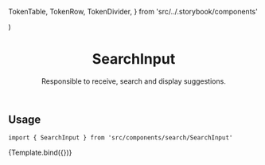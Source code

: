 
  TokenTable,
  TokenRow,
  TokenDivider,
} from 'src/../.storybook/components'


<Meta
  component={Suggestions}
  title="Features/Search/SearchInput"
/>

  <div
    style={{
      maxWidth: '600px',
      height: '400px',
      margin: '0 auto',
      padding: '0 16px',
      background: 'white',
    }}
  >
    <SessionProvider>
      <SearchInput {...props} />
    </SessionProvider>
  </div>
)

<header>

# SearchInput

Responsible to receive, search and display suggestions.

</header>

## Usage

`import { SearchInput } from 'src/components/search/SearchInput'`

<Canvas>
  <Story
    name="default"
    parameters={{
      backgrounds: { default: 'dark' },
      msw
    }}
    args={{
      products
    }}
  >
  {Template.bind({})}
  </Story>
</Canvas>

<ArgsTable story="default" />
